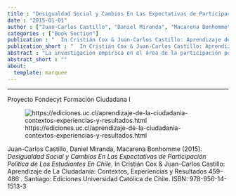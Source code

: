 ```yaml
---
title : "Desigualdad Social y Cambios En Las Expectativas de Participación Política de Los Estudiantes En Chile"
date : "2015-01-01"
author : ["Juan-Carlos Castillo", "Daniel Miranda", "Macarena Bonhomme"]
categories : ["Book Section"]
publication : "  In Cristián Cox & Juan-Carlos Castillo: Aprendizaje de La Ciudadanía: Contextos, Experiencias y Resultados 459--486 . Santiago: Ediciones Universidad Católica de Chile. ISBN: 978-956-14-1513-3"
publication_short : "  In Cristián Cox & Juan-Carlos Castillo: Aprendizaje de La Ciudadanía: Contextos, Experiencias y Resultados 459--486 . Santiago: Ediciones Universidad Católica de Chile. ISBN: 978-956-14-1513-3"
abstract : "La investigación empírica en el área de la participación política  ha demostrado consistentemente que los mayores niveles de  participación están en general asociados a un nivel socioeconómico  alto, particularmente a un mayor nivel de educación (Brady et al.,  1995; Dalton, 1988; Han, 2009; Lijphart, 1997; Marien et al., 2010). Esta  asociación estaría acentuada en contextos de una mayor desigualdad  económica, dado que esta implica que una pequeña parte de la  población posee la mayor parte de los ingresos y privilegios, los que  a su vez reproducen una polarización del estatus socioeconómico.  A través de este proceso circular, una gran desigualdad económica  reproduce la desigualdad en términos políticos, lo que no solo amenaza  el principio de equidad –que es la piedra angular de la democracia (un  ciudadano=un voto)–, sino también la legitimidad y estabilidad del  mismo sistema democrático. Reducir la brecha de desigualdad de origen es uno de los objetivos  fundamentales de la educación, la cual –supuestamente– puede lograr  esta tarea sirviendo como mecanismo principal para la movilidad  social. Sin embargo, basándose en los distintos resultados de las pruebas  de logro académico, es evidente que esta meta está lejos de ser lograda  en nuestro país: el origen socioeconómico de los estudiantes continúa  siendo un predictor fundamental del desempeño académico (Bravo et al.,  2008; Manzi et al., 2007; Mizala et al., 2004 y 2007; Mizala y Romaguera,  2002). Ya que los colegios transfieren a sus alumnos elementos que van  más allá del mero conocimiento académico, este estudio se concentrará  en las siguientes preguntas: ¿En qué medida el origen socioeconómico  de un estudiante influye en su futura participación política?, ¿son los  colegios capaces de reducir esta asociación? y ¿cuánto ha cambiado esta  asociación a lo largo del tiempo? Para responder estas preguntas, el presente artículo utiliza los  datos provistos por los estudios de educación cívica y ciudadana de  la Asociación Internacional para la Evaluación de Logro Educativo  (IEA), aplicados en Chile en 1999 (Estudio de Educación Cívica,  CIVED) y 2009 (Estudio Internacional de Educación Cívica y  Ciudadana, ICCS). Contar con la información de estos estudios  permitió a los investigadores analizar el conocimiento cívico y las  actitudes políticas entre estudiantes de octavo básico, representando  una oportunidad única para la investigación a nivel nacional.  En el presente texto, nos enfocamos en las expectativas de  participación política, un tema que está presente en ambos estudios  (CIVED, ICCS) y que, por ende, permitirá comparaciones a lo largo  del tiempo. En el contexto de este escrito, el concepto participación  política se refiere a la dimensión de la participación que se relaciona  con el involucramiento con instituciones políticas formales y sus  prácticas, tales como ejercer el voto y registrarse en organizaciones  políticas (Chanan, 2003; Putnam, 1993; Schulz et al., 2010). Para  contextualizar el análisis, este artículo comienza introduciendo la  situación de Chile en relación con la desigualdad económica y la  participación política, así como también el rol que tienen los temas  cívicos y de ciudadanía en el currículo escolar chileno."
abstract_short : ""
about:
  template: marquee
---
```

---
Proyecto Fondecyt Formación Ciudadana I

![https://ediciones.uc.cl/aprendizaje-de-la-ciudadania-contextos-experiencias-y-resultados.html](https://ediciones.uc.cl/media/catalog/product/cache/0762110bdab9bcd70faa57f20c280fd0/a/p/aprendizaje_de_la_ciudadania_1_1.png)


::: {.callout-note title="How to cite this work"}

Juan-Carlos Castillo, Daniel Miranda, Macarena Bonhomme (2015). *Desigualdad Social y Cambios En Las Expectativas de Participación Política de Los Estudiantes En Chile*.   In Cristián Cox & Juan-Carlos Castillo: Aprendizaje de La Ciudadanía: Contextos, Experiencias y Resultados 459--486 . Santiago: Ediciones Universidad Católica de Chile. ISBN: 978-956-14-1513-3

:::

